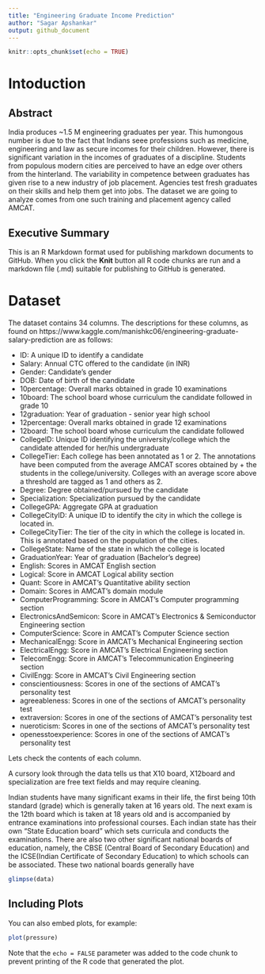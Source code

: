 ```yaml
---
title: "Engineering Graduate Income Prediction"
author: "Sagar Apshankar"
output: github_document
---
```


```r
knitr::opts_chunk$set(echo = TRUE)
```

# Intoduction

## Abstract
India produces ~1.5 M engineering graduates per year. This humongous number is due to the fact that Indians seee professions such as medicine, engineering and law as secure incomes for their children. However, there is significant variation in the incomes of graduates of a discipline. Students from populous modern cities are perceived to have an edge over others from the hinterland. The variability in competence between graduates has given rise to a new industry of job placement. Agencies test fresh graduates on their skills and help them get into jobs. The dataset we are going to analyze comes from one such training and placement agency called AMCAT.



## Executive Summary

This is an R Markdown format used for publishing markdown documents to GitHub. When you click the **Knit** button all R code chunks are run and a markdown file (.md) suitable for publishing to GitHub is generated.

# Dataset

The dataset contains 34 columns. The descriptions for these columns, as found on https://www.kaggle.com/manishkc06/engineering-graduate-salary-prediction are as follows:

+ ID: A unique ID to identify a candidate
+ Salary: Annual CTC offered to the candidate (in INR)
+ Gender: Candidate's gender
+ DOB: Date of birth of the candidate
+ 10percentage: Overall marks obtained in grade 10 examinations
+ 10board: The school board whose curriculum the candidate followed in grade 10
+ 12graduation: Year of graduation - senior year high school
+ 12percentage: Overall marks obtained in grade 12 examinations
+ 12board: The school board whose curriculum the candidate followed
+ CollegeID: Unique ID identifying the university/college which the candidate attended for her/his undergraduate
+ CollegeTier: Each college has been annotated as 1 or 2. The annotations have been computed from the average AMCAT scores obtained by + the students in the college/university. Colleges with an average score above a threshold are tagged as 1 and others as 2.
+ Degree: Degree obtained/pursued by the candidate
+ Specialization: Specialization pursued by the candidate
+ CollegeGPA: Aggregate GPA at graduation
+ CollegeCityID: A unique ID to identify the city in which the college is located in.
+ CollegeCityTier: The tier of the city in which the college is located in. This is annotated based on the population of the cities.
+ CollegeState: Name of the state in which the college is located
+ GraduationYear: Year of graduation (Bachelor's degree)
+ English: Scores in AMCAT English section
+ Logical: Score in AMCAT Logical ability section
+ Quant: Score in AMCAT's Quantitative ability section
+ Domain: Scores in AMCAT's domain module
+ ComputerProgramming: Score in AMCAT's Computer programming section
+ ElectronicsAndSemicon: Score in AMCAT's Electronics & Semiconductor Engineering section
+ ComputerScience: Score in AMCAT's Computer Science section
+ MechanicalEngg: Score in AMCAT's Mechanical Engineering section
+ ElectricalEngg: Score in AMCAT's Electrical Engineering section
+ TelecomEngg: Score in AMCAT's Telecommunication Engineering section
+ CivilEngg: Score in AMCAT's Civil Engineering section
+ conscientiousness: Scores in one of the sections of AMCAT's personality test
+ agreeableness: Scores in one of the sections of AMCAT's personality test
+ extraversion: Scores in one of the sections of AMCAT's personality test
+ nueroticism: Scores in one of the sections of AMCAT's personality test
+ openesstoexperience: Scores in one of the sections of AMCAT's personality test

Lets check the contents of each column.

A cursory look through the data tells us that X10 board, X12board and specialization are free text fields and may require cleaning.

Indian students have many significant exams in their life, the first being 10th standard (grade) which is generally taken at 16 years old. The next exam is the 12th board which is taken at 18 years old and is accompanied by entrance examinations into professional courses. Each indian state has their own "State Education board" which sets curricula and conducts the examinations. There are also two other significant national boards of education, namely, the CBSE (Central Board of Secondary Education) and the ICSE(Indian Certificate of Secondary Education) to which schools can be associated. These two national boards generally have  

```r
glimpse(data)
```

## Including Plots

You can also embed plots, for example:

```r
plot(pressure)
```

Note that the `echo = FALSE` parameter was added to the code chunk to prevent printing of the R code that generated the plot.
